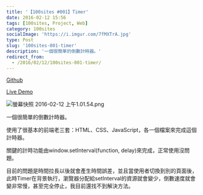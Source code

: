 ```yaml
---
title: '【100sites #001】Timer'
date: 2016-02-12 15:56
tags: [100sites, Project, Web]
category: 100sites
socialImage: 'https://i.imgur.com/7fMXTrA.jpg'
type: Post
slug: '100sites-001-timer'
description: '一個很簡單的倒數計時器。'
redirect_from:
  - /2016/02/12/100sites-001-timer/
---
```


<p>
  <a href="https://github.com/Kamigami55/100sites/tree/master/001_Timer" target="_blank">
    Github
  </a>
</p>

<p>
  <a href="http://kamigami55.github.io/100sites/001_Timer/timer.html" target="_blank">
    Live Demo
  </a>
</p>

![螢幕快照 2016-02-12 上午1.01.54.png](https://i.imgur.com/7fMXTrA.jpg)

<p>一個很簡單的倒數計時器。</p>

<p>使用了很基本的前端老三套：HTML、CSS、JavaScript，各一個檔案來完成這個計時器。</p>

<p>關鍵的計時功能由window.setInterval(function, delay)來完成，正常使用沒問題。</p>

<p>
  目前的問題是時間拉長以後就會產生時間誤差，並且當使用者切換到別的頁面後，此時Timer在背景執行，瀏覽器分配給setInterval的資源就會變少，倒數速度就會變非常慢，甚至完全停止，我目前還找不到解決方法。
</p>
